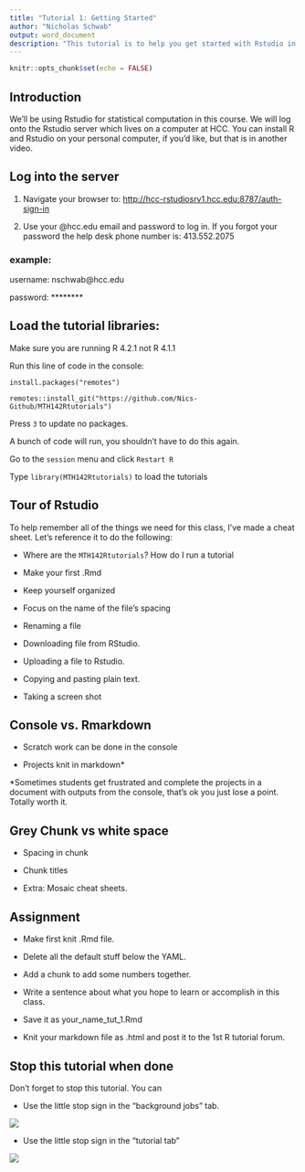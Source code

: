 ```yaml
---
title: "Tutorial 1: Getting Started"
author: "Nicholas Schwab"
output: word_document
description: "This tutorial is to help you get started with Rstudio in MTH 142"
---
```


```r

knitr::opts_chunk$set(echo = FALSE)
```

## Introduction

We'll be using Rstudio for statistical computation in this course. We will log onto the Rstudio server which lives on a computer at HCC. You can install R and Rstudio on your personal computer, if you'd like, but that is in another video.

## Log into the server

1.  Navigate your browser to: <http://hcc-rstudiosrv1.hcc.edu:8787/auth-sign-in>

2.  Use your \@hcc.edu email and password to log in. If you forgot your password the help desk phone number is: 413.552.2075

### example:

username: nschwab\@hcc.edu

password: \*\*\*\*\*\*\*\*

## Load the tutorial libraries:

Make sure you are running R 4.2.1  not R 4.1.1

Run this line of code in the console:

`install.packages("remotes")`

`remotes::install_git("https://github.com/Nics-Github/MTH142Rtutorials")`

Press `3` to update no packages.

A bunch of code will run, you shouldn't have to do this again.

Go to the `session` menu and click `Restart R`

Type `library(MTH142Rtutorials)` to load the tutorials

## Tour of Rstudio

To help remember all of the things we need for this class, I've made a cheat sheet. Let's reference it to do the following:

-   Where are the `MTH142Rtutorials`? How do I run a tutorial

-   Make your first .Rmd

-   Keep yourself organized

-   Focus on the name of the file's spacing

-   Renaming a file

-   Downloading file from RStudio.

-   Uploading a file to Rstudio.

-   Copying and pasting plain text.

-   Taking a screen shot

## Console vs. Rmarkdown

-   Scratch work can be done in the console

-   Projects knit in markdown\*

\*Sometimes students get frustrated and complete the projects in a document with outputs from the console, that's ok you just lose a point. Totally worth it.

## Grey Chunk vs white space

-   Spacing in chunk

-   Chunk titles

-   Extra: Mosaic cheat sheets.

## Assignment

-   Make first knit .Rmd file.

-   Delete all the default stuff below the YAML.

-   Add a chunk to add some numbers together.

-   Write a sentence about what you hope to learn or accomplish in this class.

-   Save it as your_name_tut_1.Rmd

-   Knit your markdown file as .html and post it to the 1st R tutorial forum.

## Stop this tutorial when done

Don't forget to stop this tutorial. You can

-   Use the little stop sign in the "background jobs" tab.

![](./images/background_jobs_stopsign.png)

-   Use the little stop sign in the "tutorial tab"

![](./images/tutorial_stop_sign.png)

